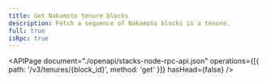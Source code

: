 ```yaml
---
title: Get Nakamoto tenure blocks
description: Fetch a sequence of Nakamoto blocks in a tenure.
full: true
isRpc: true
---
```


<APIPage
  document="./openapi/stacks-node-rpc-api.json"
  operations={[{ path: '/v3/tenures/{block_id}', method: 'get' }]}
  hasHead={false}
/>